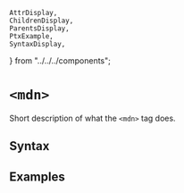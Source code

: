    AttrDisplay,
    ChildrenDisplay,
    ParentsDisplay,
    PtxExample,
    SyntaxDisplay,
} from "../../../components";

# `<mdn>`

Short description of what the `<mdn>` tag does.

## Syntax

<SyntaxDisplay name="mdn" />

## Examples

    
